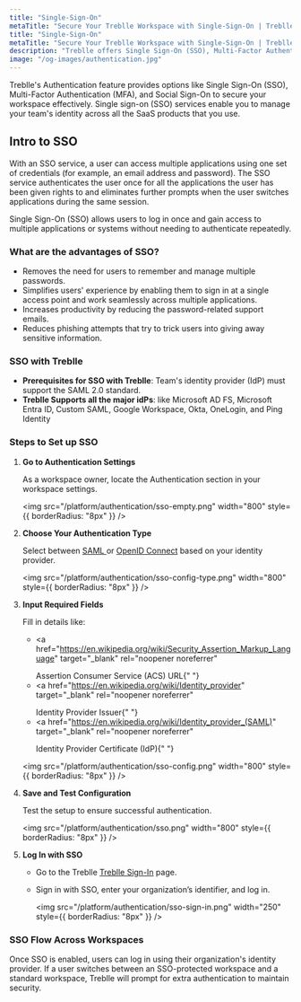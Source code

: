```yaml
---
title: "Single-Sign-On"
metaTitle: "Secure Your Treblle Workspace with Single-Sign-On | Treblle Docs"
title: "Single-Sign-On"
metaTitle: "Secure Your Treblle Workspace with Single-Sign-On | Treblle Docs"
description: "Treblle offers Single Sign-On (SSO), Multi-Factor Authentication (MFA), and Social Sign-On for secure access to your workspace. Learn how to set up authentication."
image: "/og-images/authentication.jpg"
---
```


Treblle's Authentication feature provides options like Single Sign-On (SSO), Multi-Factor Authentication (MFA), and Social Sign-On to secure your workspace effectively.
Single sign-on (SSO) services enable you to manage your team's identity across all the SaaS products that you use.

## Intro to SSO
With an SSO service, a user can access multiple applications using one set of credentials (for example, an email address and password). The SSO service authenticates the user once for all the applications the user has been given rights to and eliminates further prompts when the user switches applications during the same session.

Single Sign-On (SSO) allows users to log in once and gain access to multiple applications or systems without needing to authenticate repeatedly.
### What are the advantages of SSO?
- Removes the need for users to remember and manage multiple passwords.
- Simplifies users' experience by enabling them to sign in at a single access point and work seamlessly across multiple applications.
- Increases productivity by reducing the password-related support emails.
- Reduces phishing attempts that try to trick users into giving away sensitive information.


### SSO with Treblle
- **Prerequisites for SSO with Treblle**: Team's identity provider (IdP) must support the SAML 2.0 standard.
- **Treblle Supports all the major idPs**: like Microsoft AD FS, Microsoft Entra ID, Custom SAML, Google Workspace, Okta, OneLogin, and Ping Identity

### Steps to Set up SSO

1. **Go to Authentication Settings**

     As a workspace owner, locate the Authentication section in your workspace settings.

     <img
       src="/platform/authentication/sso-empty.png"
       width="800"
       style={{ borderRadius: "8px" }}
     />

2. **Choose Your Authentication Type**

     Select between <a href="https://auth0.com/blog/how-saml-authentication-works/" target="_blank" rel="noopener noreferrer"> SAML </a> or <a href="https://openid.net/developers/how-connect-works/" target="_blank" rel="noopener noreferrer"> OpenID Connect</a> based on your identity provider.

     <img
       src="/platform/authentication/sso-config-type.png"
       width="800"
       style={{ borderRadius: "8px" }}
     />

3. **Input Required Fields**

     Fill in details like:
     - <a
         href="https://en.wikipedia.org/wiki/Security_Assertion_Markup_Language"
         target="_blank"
         rel="noopener noreferrer"
       >
         Assertion Consumer Service (ACS) URL{" "}
       </a>
     - <a
         href="https://en.wikipedia.org/wiki/Identity_provider"
         target="_blank"
         rel="noopener noreferrer"
       >
         Identity Provider Issuer{" "}
       </a>
     - <a
         href="https://en.wikipedia.org/wiki/Identity_provider_(SAML)"
         target="_blank"
         rel="noopener noreferrer"
       >
         Identity Provider Certificate (IdP){" "}
       </a>

   <img
     src="/platform/authentication/sso-config.png"
     width="800"
     style={{ borderRadius: "8px" }}
   />

4. **Save and Test Configuration**

     Test the setup to ensure successful authentication.

     <img
       src="/platform/authentication/sso.png"
       width="800"
       style={{ borderRadius: "8px" }}
     />

5. **Log In with SSO**

   - Go to the Treblle <a href="https://identity.treblle.com/login" target="_blank" rel="noopener noreferrer">Treblle Sign-In</a> page.
   - Sign in with SSO, enter your organization’s identifier, and log in.

     <img
       src="/platform/authentication/sso-sign-in.png"
       width="250"
       style={{ borderRadius: "8px" }}
     />

### SSO Flow Across Workspaces

Once SSO is enabled, users can log in using their organization's identity provider. If a user switches between an SSO-protected workspace and a standard workspace, Treblle will prompt for extra authentication to maintain security.
